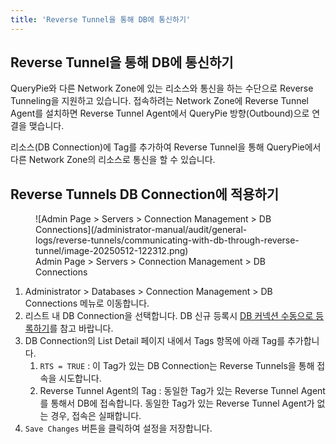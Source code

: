 ```yaml
---
title: 'Reverse Tunnel을 통해 DB에 통신하기'
---
```


## Reverse Tunnel을 통해 DB에 통신하기

QueryPie와 다른 Network Zone에 있는 리소스와 통신을 하는 수단으로 Reverse Tunneling을 지원하고 있습니다. 접속하려는 Network Zone에 Reverse Tunnel Agent를 설치하면 Reverse Tunnel Agent에서 QueryPie 방향(Outbound)으로 연결을 맺습니다.

리소스(DB Connection)에 Tag를 추가하여 Reverse Tunnel을 통해 QueryPie에서 다른 Network Zone의 리소스로 통신을 할 수 있습니다.

## Reverse Tunnels DB Connection에 적용하기

<figure data-layout="center" data-align="center">
![Admin Page &gt; Servers &gt; Connection Management &gt; DB Connections](/administrator-manual/audit/general-logs/reverse-tunnels/communicating-with-db-through-reverse-tunnel/image-20250512-122312.png)
<figcaption>
Admin Page &gt; Servers &gt; Connection Management &gt; DB Connections
</figcaption>
</figure>

1. Administrator &gt; Databases &gt; Connection Management &gt; DB Connections 메뉴로 이동합니다.
2. 리스트 내 DB Connection을 선택합니다. DB 신규 등록시 [DB 커넥션 수동으로 등록하기](../../../databases/connection-management/db-connections)를 참고 바랍니다.
3. DB Connection의 List Detail 페이지 내에서 Tags 항목에 아래 Tag를 추가합니다.
    1. `RTS = TRUE` : 이 Tag가 있는 DB Connection는 Reverse Tunnels을 통해 접속을 시도합니다.
    2. Reverse Tunnel Agent의 Tag : 동일한 Tag가 있는 Reverse Tunnel Agent를 통해서 DB에 접속합니다. 동일한 Tag가 있는 Reverse Tunnel Agent가 없는 경우, 접속은 실패합니다.
4. `Save Changes` 버튼을 클릭하여 설정을 저장합니다.
